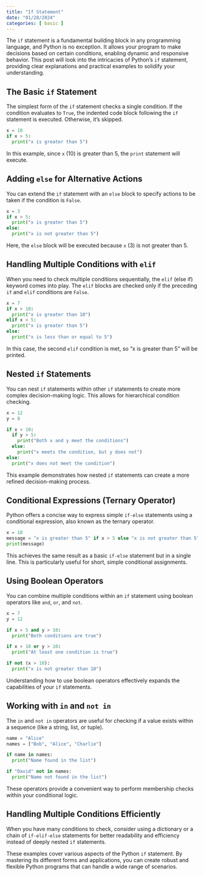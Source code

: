 ```yaml
---
title: "If Statement"
date: "01/28/2024"
categories: [ basic ]
---
```



The `if` statement is a fundamental building block in any programming language, and Python is no exception. It allows your program to make decisions based on certain conditions, enabling dynamic and responsive behavior. This post will look into the intricacies of Python's `if` statement, providing clear explanations and practical examples to solidify your understanding.


## The Basic `if` Statement

The simplest form of the `if` statement checks a single condition. If the condition evaluates to `True`, the indented code block following the `if` statement is executed. Otherwise, it's skipped.

```python
x = 10
if x > 5:
  print("x is greater than 5")
```

In this example, since `x` (10) is greater than 5, the `print` statement will execute.


## Adding `else` for Alternative Actions

You can extend the `if` statement with an `else` block to specify actions to be taken if the condition is `False`.

```python
x = 3
if x > 5:
  print("x is greater than 5")
else:
  print("x is not greater than 5")
```

Here, the `else` block will be executed because `x` (3) is not greater than 5.


## Handling Multiple Conditions with `elif`

When you need to check multiple conditions sequentially, the `elif` (else if) keyword comes into play.  The `elif` blocks are checked only if the preceding `if` and `elif` conditions are `False`.

```python
x = 7
if x > 10:
  print("x is greater than 10")
elif x > 5:
  print("x is greater than 5")
else:
  print("x is less than or equal to 5")
```

In this case, the second `elif` condition is met, so "x is greater than 5" will be printed.


## Nested `if` Statements

You can nest `if` statements within other `if` statements to create more complex decision-making logic.  This allows for hierarchical condition checking.

```python
x = 12
y = 8

if x > 10:
  if y > 5:
    print("Both x and y meet the conditions")
  else:
    print("x meets the condition, but y does not")
else:
  print("x does not meet the condition")
```

This example demonstrates how nested `if` statements can create a more refined decision-making process.


## Conditional Expressions (Ternary Operator)

Python offers a concise way to express simple `if-else` statements using a conditional expression, also known as the ternary operator.

```python
x = 10
message = "x is greater than 5" if x > 5 else "x is not greater than 5"
print(message)
```

This achieves the same result as a basic `if-else` statement but in a single line.  This is particularly useful for short, simple conditional assignments.


##  Using Boolean Operators

You can combine multiple conditions within an `if` statement using boolean operators like `and`, `or`, and `not`.

```python
x = 7
y = 12

if x > 5 and y > 10:
  print("Both conditions are true")

if x > 10 or y > 10:
  print("At least one condition is true")

if not (x > 10):
  print("x is not greater than 10")
```

Understanding how to use boolean operators effectively expands the capabilities of your `if` statements.


##  Working with `in` and `not in`

The `in` and `not in` operators are useful for checking if a value exists within a sequence (like a string, list, or tuple).

```python
name = "Alice"
names = ["Bob", "Alice", "Charlie"]

if name in names:
  print("Name found in the list")

if "David" not in names:
  print("Name not found in the list")
```

These operators provide a convenient way to perform membership checks within your conditional logic.


## Handling Multiple Conditions Efficiently


When you have many conditions to check, consider using a dictionary or a chain of `if-elif-else` statements for better readability and efficiency instead of deeply nested `if` statements.


These examples cover various aspects of the Python `if` statement. By mastering its different forms and applications, you can create robust and flexible Python programs that can handle a wide range of scenarios.

